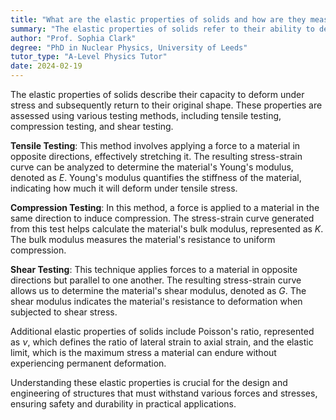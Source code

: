 ```yaml
---
title: "What are the elastic properties of solids and how are they measured?"
summary: "The elastic properties of solids refer to their ability to deform and return to their original shape. They are measured through various methods such as tensile testing, compression testing, and shear testing."
author: "Prof. Sophia Clark"
degree: "PhD in Nuclear Physics, University of Leeds"
tutor_type: "A-Level Physics Tutor"
date: 2024-02-19
---
```


The elastic properties of solids describe their capacity to deform under stress and subsequently return to their original shape. These properties are assessed using various testing methods, including tensile testing, compression testing, and shear testing.

**Tensile Testing**: This method involves applying a force to a material in opposite directions, effectively stretching it. The resulting stress-strain curve can be analyzed to determine the material's Young's modulus, denoted as $E$. Young's modulus quantifies the stiffness of the material, indicating how much it will deform under tensile stress.

**Compression Testing**: In this method, a force is applied to a material in the same direction to induce compression. The stress-strain curve generated from this test helps calculate the material's bulk modulus, represented as $K$. The bulk modulus measures the material's resistance to uniform compression.

**Shear Testing**: This technique applies forces to a material in opposite directions but parallel to one another. The resulting stress-strain curve allows us to determine the material's shear modulus, denoted as $G$. The shear modulus indicates the material's resistance to deformation when subjected to shear stress.

Additional elastic properties of solids include Poisson's ratio, represented as $\nu$, which defines the ratio of lateral strain to axial strain, and the elastic limit, which is the maximum stress a material can endure without experiencing permanent deformation.

Understanding these elastic properties is crucial for the design and engineering of structures that must withstand various forces and stresses, ensuring safety and durability in practical applications.
    